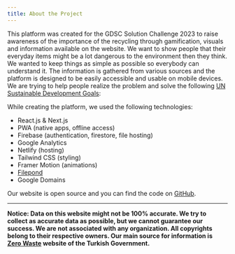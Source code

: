 ```yaml
---
title: About the Project
---
```


This platform was created for the GDSC Solution Challenge 2023 to raise awareness of the importance of the recycling through gamification, visuals and information available on the website. We want to show people that their everyday items might be a lot dangerous to the environment then they think. We wanted to keep things as simple as possible so everybody can understand it. The information is gathered from various sources and the platform is designed to be easily accessible and usable on mobile devices. We are trying to help people realize the problem and solve the following [UN Sustainable Development Goals](https://sdgs.un.org/goals):

<TargetedGoals />

While creating the platform, we used the following technologies:

- React.js & Next.js
- PWA (native apps, offline access)
- Firebase (authentication, firestore, file hosting)
- Google Analytics
- Netlify (hosting)
- Tailwind CSS (styling)
- Framer Motion (animations)
- [Filepond](https://pqina.nl)
- Google Domains



Our website is open source and you can find the code on [GitHub](https://github.com/dhanusha483/recycling.git).

---

**Notice: Data on this website might not be 100% accurate. We try to collect as accurate data as possible, but we cannot guarantee our success. We are not associated with any organization. All copyrights belong to their respective owners. Our main source for information is [Zero Waste](http://zerowaste.gov.tr/) website of the Turkish Government.**
